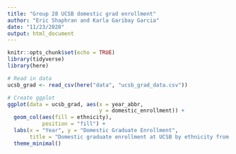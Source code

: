 ```yaml
---
title: "Group 28 UCSB domestic grad enrollment"
author: "Eric Shaphran and Karla Garibay Garcia"
date: "11/23/2020"
output: html_document
---
```


```r
knitr::opts_chunk$set(echo = TRUE)
library(tidyverse)
library(here)
```

```r
# Read in data
ucsb_grad <- read_csv(here("data", "ucsb_grad_data.csv"))
```

```r
# Create ggplot
ggplot(data = ucsb_grad, aes(x = year_abbr, 
                             y = domestic_enrollment)) +
  geom_col(aes(fill = ethnicity),
           position = "fill") +
  labs(x = "Year", y = "Domestic Graduate Enrollment", 
       title = "Domestic graduate enrollment at UCSB by ethnicity from 2008-2019") +
  theme_minimal()

```




